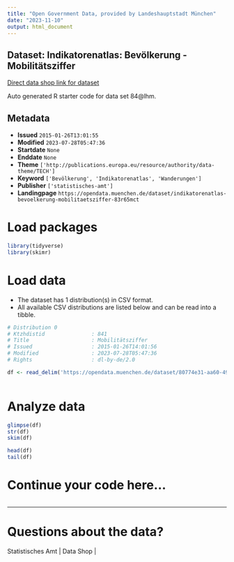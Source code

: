 ```yaml
---
title: "Open Government Data, provided by Landeshauptstadt München"
date: "2023-11-10"
output: html_document
---
```


## Dataset: Indikatorenatlas: Bevölkerung - Mobilitätsziffer

[Direct data shop link for dataset](https://opendata.muenchen.de/dataset/indikatorenatlas-bevoelkerung-mobilitaetsziffer-83r65mct)

Auto generated R starter code for data set 84@lhm.

## Metadata

- **Issued** `2015-01-26T13:01:55`
- **Modified** `2023-07-28T05:47:36`
- **Startdate** `None`
- **Enddate** `None`
- **Theme** `['http://publications.europa.eu/resource/authority/data-theme/TECH']`
- **Keyword** `['Bevölkerung', 'Indikatorenatlas', 'Wanderungen']`
- **Publisher** `['statistisches-amt']`
- **Landingpage** `https://opendata.muenchen.de/dataset/indikatorenatlas-bevoelkerung-mobilitaetsziffer-83r65mct`


# Load packages

```r

library(tidyverse)
library(skimr)

```

# Load data

-   The dataset has 1 distribution(s) in CSV format.
-   All available CSV distributions are listed below and can be read into a tibble.

```r

# Distribution 0
# Ktzhdistid               : 841
# Title                    : Mobilitätsziffer
# Issued                   : 2015-01-26T14:01:56
# Modified                 : 2023-07-28T05:47:36
# Rights                   : dl-by-de/2.0

df <- read_delim('https://opendata.muenchen.de/dataset/80774e31-aa60-492b-8900-fd09179371f5/resource/cd6f8183-e559-4864-8545-8062e2f867d7/download/indikat_bevoelkerung_mobilitaetsziffer_240723.csv')



```

# Analyze data

```r

glimpse(df)
str(df)
skim(df)

head(df)
tail(df)

```

# Continue your code here...

```r

```

------------------------------------------------------------------------

# Questions about the data?

Statistisches Amt | Data Shop | 
